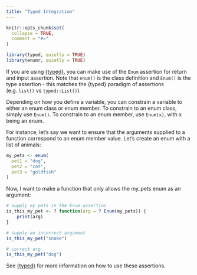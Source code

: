 ```yaml
---
title: "Typed Integration"
---
```


```r
knitr::opts_chunk$set(
  collapse = TRUE,
  comment = "#>"
)
```

```r
library(typed, quietly = TRUE)
library(enumr, quietly = TRUE)
```


If you are using [{typed}](https://moodymudskipper.github.io/typed/), you can make use of the `Enum` assertion for return and input assertion. Note that `enum()` is the class definition and `Enum()` is the type assertion - this matches the {typed} paradigm of assertions (e.g. `list()` vs `typed::List()`).

Depending on how you define a variable, you can constrain a variable to either an enum class or enum member. To constrain to an enum class, simply use `Enum()`. To constrain to an enum member, use `Enum(x)`, with x being an enum.

For instance, let's say we want to ensure that the arguments supplied to a function correspond to an enum member value. Let's create an enum with a list of animals:

```r
my_pets <- enum(
  pet1 = "dog",
  pet2 = "cat",
  pet3 = "goldfish"
)
```

Now, I want to make a function that only allows the my_pets enum as an argument:

```r
# supply my_pets in the Enum assertion
is_this_my_pet <- ? function(arg = ? Enum(my_pets)) {
    print(arg)
}

# supply an incorrect argument
is_this_my_pet("snake")

# correct arg
is_this_my_pet("dog")
```

See [{typed}](https://moodymudskipper.github.io/typed/) for more information on how to use these assertions.